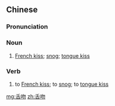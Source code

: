==Chinese==
{{zh-forms|lit=tongue kiss}}

===Pronunciation===
{{zh-pron
|m=shéwěn
|c=sit6 man5,sit3 man5
|cat=n,v
}}

===Noun===
{{zh-noun}}

# [[French kiss]]; [[snog]]; [[tongue kiss]]

===Verb===
{{zh-verb}}

# to [[French kiss]]; to [[snog]]; to [[tongue kiss]]
#: {{zh-x|我 跟 他 舌吻 了。|I '''French kissed''' him.}}

[[mg:舌吻]]
[[zh:舌吻]]